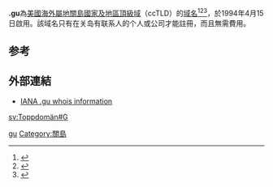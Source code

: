 {{Expand|time=2018-04-01T09:30:52+00:00}}
'''.gu'''為[[美國|美國]][[海外屬地|海外屬地]][[關島|關島]][[國家及地區頂級域|國家及地區頂級域]]（ccTLD）的[[域名|域名]]<ref>{{Cite book|title=常用电脑词语速查手册|last=何弘主编|first=|publisher=西安：西安出版社|date=2000-07|isbn=7-80594-644-2|location=|pages=201-202}}</ref><ref>{{Cite book|title=英德汉广播电视技术词典|last=（德）赫伯特·蒂尔曼（Herbert Tillmann）编；梁瑛等译|first=|publisher=北京：中国广播电视出版社|year=2002|isbn=7-5043-3793-5|location=|pages=440-442}}</ref><ref>{{Cite book|title=大学计算机基础|last=刘丕娥主编|first=|publisher=哈尔滨：哈尔滨工业大学出版社|year=2010|isbn=978-7-5603-3056-3|location=|pages=342-345}}</ref>，於1994年4月15日啟用。該域名只有在关岛有联系人的个人或公司才能註冊，而且無需費用。

== 参考 ==
{{reflist}}

== 外部連結 ==

* [http://www.iana.org/root-whois/gu.htm IANA .gu whois information]{{Wayback|url=http://www.iana.org/root-whois/gu.htm |date=20080907092740 }}

{{CcTLD}}
{{网络小作品}}

[[Category:國家及地區頂級域|gu]]
[[Category:關島|Category:關島]]

[[sv:Toppdomän#G|sv:Toppdomän#G]]